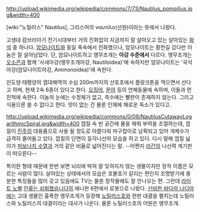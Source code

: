http://upload.wikimedia.org/wikipedia/commons/7/73/Nautilus_pompilius.jpg&width=400

[wiki:"노틸러스" Nautilus], 그리스어의 ναυτίλο(선원)이라는 뜻에서 나왔다.

고생대 캄브리아기 전기시대부터 거의 진화없이 지금까지 잘 살아오고 있는 살아있는 [[화석]] 중 하나다. [[암모나이트]]와 동일 족속에서 진화했으나, 암모나이트는 황천길 갔다만 이놈은 잘 살아남았다. 단, 암모나이트하고 앵무조개는 '''아강 수준에서''' 다르다. 앵무조개는 [[오소콘]]과 함께 '사새아강(앵무조개아강, Nautiloidea)'에 속하지만 암모나이트는 '국석아강(암모나이트아강, Ammonoidea)'에 속한다.

인도양·태평양의 열대해역의 수심 200m까지의 산호초에서 플랑크톤을 먹으면서 산다고 하며, 현재 2속 6종이 있다고 한다. [[오징어]], [[문어]] 등의 연체동물에 속하며, 이들과 먼 친척에 속한다. 이놈의 눈에는 수정체가 없고, 촉수에는 빨판이 존재하지 않는다. 그리고 식용으론 쓸 수 없다고 한다. 맛이 없는 건 물론 인체에 해로운 독소가 있다고.

http://upload.wikimedia.org/wikipedia/commons/0/08/NautilusCutawayLogarithmicSpiral.jpg&width=400
껍질 속 빈 공간에 물을 채워 부력을 조절하는데, 껍질이 [[진주]]의 대용품으로 사용 될 정도로 아름다워 마구잡이로 남획되고 있어 개체수가 급격히 줄어들고 있다. 껍질의 단면이 등각나선의 모습을 하고 있다. 다시 말해 껍질 넓이가 [[피보나치 수열]]과 거의 같은 비율로 넓어진다는 말. --어쩐지 [[라간]]의 나선력 계기판이 떠오른다--

특이한 형태 때문에 한번 보면 뇌리에 박혀 잘 잊혀지지 않는 생물이지만 정작 이름은 모르는 사람이 많다. 살아있는 상태에서의 모습은 호불호가 갈리는 편인지 조명받기에 충분한 특징들을 많이 갖고 있음에도 TV는 물론 창작물에도 잘 안나오는 편. 그런데 [[라이트 노벨]] [[인류는 쇠퇴했습니다]]의 애니판 6편에서 로봇으로 나왔다. [[신비한 바다의 나디아]]에는 고대 생물인 흉폭한 앵무조개가 등장해 [[노틸러스호]]와 한판 대결을 펼치는데 노틸러스와 노틸러스의 대결이라는 대사가 나온다. 물론 노틸러스호의 어원은 앵무조개.
